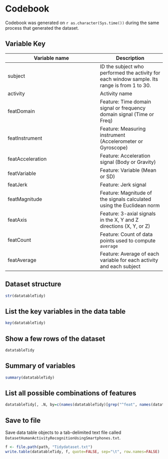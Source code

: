 Codebook
========
Codebook was generated on `r as.character(Sys.time())` during the same process that generated the dataset. 

Variable Key
------------------------------

Variable name    | Description
-----------------|------------
subject          | ID the subject who performed the activity for each window sample. Its range is from 1 to 30.
activity         | Activity name
featDomain       | Feature: Time domain signal or frequency domain signal (Time or Freq)
featInstrument   | Feature: Measuring instrument (Accelerometer or Gyroscope)
featAcceleration | Feature: Acceleration signal (Body or Gravity)
featVariable     | Feature: Variable (Mean or SD)
featJerk         | Feature: Jerk signal
featMagnitude    | Feature: Magnitude of the signals calculated using the Euclidean norm
featAxis         | Feature: 3-axial signals in the X, Y and Z directions (X, Y, or Z)
featCount        | Feature: Count of data points used to compute `average`
featAverage      | Feature: Average of each variable for each activity and each subject

Dataset structure
-----------------

```r
str(datatableTidy)
```

List the key variables in the data table
----------------------------------------

```r
key(datatableTidy)
```

Show a few rows of the dataset
------------------------------

```r
datatableTidy
```

Summary of variables
--------------------

```r
summary(datatableTidy)
```

List all possible combinations of features
------------------------------------------

```r
datatableTidy[, .N, by=c(names(datatableTidy)[grep("^feat", names(datatableTidy))])]
```

Save to file
------------

Save data table objects to a tab-delimited text file called `DatasetHumanActivityRecognitionUsingSmartphones.txt`.

```r
f <- file.path(path, "Tidydataset.txt")
write.table(datatableTidy, f, quote=FALSE, sep="\t", row.names=FALSE)
```